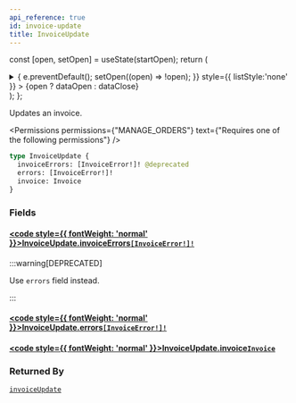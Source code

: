 ```yaml
---
api_reference: true
id: invoice-update
title: InvoiceUpdate
---
```






const [open, setOpen] = useState(startOpen);
return (
<details {...(open ? { open: true } : {})} className="details" style={{ border:'none', boxShadow:'none', background:'var(--ifm-background-color)' }}>
<summary
onClick={(e) => {
e.preventDefault();
setOpen((open) => !open);
}}
style={{ listStyle:'none' }} >
{open ? dataOpen : dataClose}
</summary>
{open && children}
</details>
);
};

Updates an invoice.


<Permissions permissions={"MANAGE_ORDERS"} text={"Requires one of the following permissions"} />


```graphql
type InvoiceUpdate {
  invoiceErrors: [InvoiceError!]! @deprecated
  errors: [InvoiceError!]!
  invoice: Invoice
}
```

### Fields

#### [<code style={{ fontWeight: 'normal' }}>InvoiceUpdate.<b>invoiceErrors</b></code>](#)<Bullet />[`[InvoiceError!]!`](../../../api-reference/orders/objects/invoice-error.mdx) <Badge class="badge badge--deprecated badge--secondary" text="deprecated"/> <Badge class="badge badge--secondary" text="non-null"/> <Badge class="badge badge--secondary" text="object"/> <Badge class="badge badge--secondary" text="orders"/>

:::warning[DEPRECATED]

Use `errors` field instead.

:::

#### [<code style={{ fontWeight: 'normal' }}>InvoiceUpdate.<b>errors</b></code>](#)<Bullet />[`[InvoiceError!]!`](../../../api-reference/orders/objects/invoice-error.mdx) <Badge class="badge badge--secondary" text="non-null"/> <Badge class="badge badge--secondary" text="object"/> <Badge class="badge badge--secondary" text="orders"/>

#### [<code style={{ fontWeight: 'normal' }}>InvoiceUpdate.<b>invoice</b></code>](#)<Bullet />[`Invoice`](../../../api-reference/orders/objects/invoice.mdx) <Badge class="badge badge--secondary" text="object"/> <Badge class="badge badge--secondary" text="orders"/>

### Returned By

[`invoiceUpdate`](../../../api-reference/orders/mutations/invoice-update.mdx) <Badge class="badge badge--secondary" text="mutation"/>

